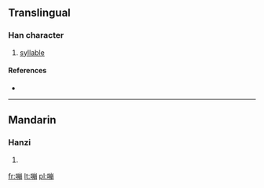 ==Translingual==

===Han character===
{{Han char|rn=30|rad=口|as=11|sn=14|four=|canj=口山月月 (RUBB)}}

# [[syllable]]

====References====
* {{Han ref|kx=0206.201|hdz=10677.030|uh=5623|ud=22051}}

----

==Mandarin==

===Hanzi===
{{cmn-hanzi|pin=[[bēng]] ([[beng1]])|wg=peng<sup>1</sup>}}

# {{defn|Mandarin|sort=口11}}

[[fr:嘣]]
[[lt:嘣]]
[[pl:嘣]]